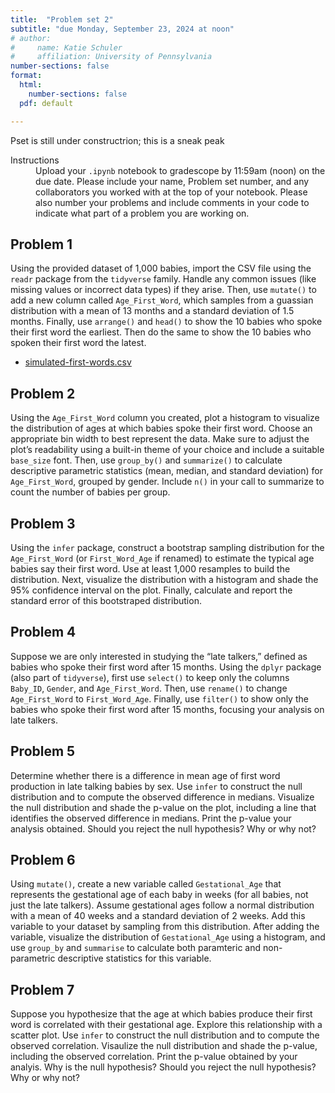 ```yaml
---
title:  "Problem set 2"
subtitle: "due Monday, September 23, 2024 at noon"
# author: 
#     name: Katie Schuler
#     affiliation: University of Pennsylvania
number-sections: false
format: 
  html: 
    number-sections: false
  pdf: default

---
```


::: {.callout-warning title="Under construction"}
Pset is still under constructrion; this is a sneak peak
:::

Instructions
: Upload your `.ipynb` notebook to gradescope by 11:59am (noon) on the due date. Please include your name, Problem set number, and any collaborators you worked with at the top of your notebook. Please also number your problems and include comments in your code to indicate what part of a problem you are working on.  


## Problem 1

Using the provided dataset of 1,000 babies, import the CSV file using the `readr` package from the `tidyverse` family. Handle any common issues (like missing values or incorrect data types) if they arise. Then, use `mutate()` to add a new column called `Age_First_Word`, which samples from a guassian distribution with a mean of 13 months and a standard deviation of 1.5 months. Finally, use `arrange()` and `head()` to show the 10 babies who spoke their first word the earliest. Then do the same to show the 10 babies who spoken their first word the latest.

- [simulated-first-words.csv](/assests/csv/simulated-first-words.csv)

## Problem 2

Using the `Age_First_Word` column you created, plot a histogram to visualize the distribution of ages at which babies spoke their first word. Choose an appropriate bin width to best represent the data. Make sure to adjust the plot's readability using a built-in theme of your choice and include a suitable `base_size` font. Then, use `group_by()` and `summarize()` to calculate descriptive parametric statistics (mean, median, and standard deviation) for `Age_First_Word`, grouped by gender. Include `n()` in your call to summarize to count the number of babies per group. 


## Problem 3

Using the `infer` package, construct a bootstrap sampling distribution for the `Age_First_Word` (or `First_Word_Age` if renamed) to estimate the typical age babies say their first word. Use at least 1,000 resamples to build the distribution. Next, visualize the distribution with a histogram and shade the 95% confidence interval on the plot. Finally, calculate and report the standard error of this bootstraped distribution.


## Problem 4

Suppose we are only interested in studying the "late talkers," defined as babies who spoke their first word after 15 months. Using the `dplyr` package (also part of `tidyverse`), first use `select()` to keep only the columns `Baby_ID`, `Gender`, and `Age_First_Word`. Then, use `rename()` to change `Age_First_Word` to `First_Word_Age`. Finally, use `filter()` to show only the babies who spoke their first word after 15 months, focusing your analysis on late talkers.


## Problem 5

Determine whether there is a difference in mean age of first word production in late talking babies by sex. Use `infer` to construct the null distribution and to compute the observed difference in medians. Visualize the null distribution and shade the p-value on the plot, including a line that identifies the observed difference in medians. Print the p-value your analysis obtained. Should you reject the null hypothesis? Why or why not? 


## Problem 6 

Using `mutate()`, create a new variable called `Gestational_Age` that represents the gestational age of each baby in weeks (for all babies, not just the late talkers). Assume gestational ages follow a normal distribution with a mean of 40 weeks and a standard deviation of 2 weeks. Add this variable to your dataset by sampling from this distribution. After adding the variable, visualize the distribution of `Gestational_Age` using a histogram, and use `group_by` and `summarise` to calculate both paramteric and non-parametric descriptive statistics for this variable. 

## Problem 7 

Suppose you hypothesize that the age at which babies produce their first word is correlated with their gestational age. Explore this relationship with a scatter plot. Use `infer` to construct the null distribution and to compute the observed correlation. Visaulize the null distribution and shade the p-value, including the observed correlation. Print the p-value obtained by your analyis. Why is the null hypothesis? Should you reject the null hypothesis? Why or why not? 
